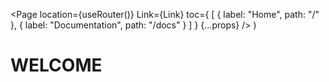 
  <Page
    location={useRouter()}
    Link={Link}
    toc={
      [
        {
          label: "Home",
          path: "/"
        },
        {
          label: "Documentation",
          path: "/docs"
        }
      ]
    }
    {...props}
  />
)

# WELCOME
